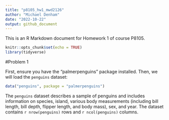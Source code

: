 ```yaml
---
title: "p8105_hw1_mwd2126"
author: "Michael Denham"
date: "2022-10-22"
output: github_document
---
```


This is an R Markdown document for Homework 1 of course P8105.

```r
knitr::opts_chunk$set(echo = TRUE)
library(tidyverse)
```

#Problem 1

First, ensure you have the "palmerpenguins" package installed. Then, we will load the `penguins` dataset:

```r
data("penguins", package = "palmerpenguins")
```

The `penguins` dataset describes a sample of penguins and includes information on species, island, various body measurements (including bill length, bill depth, flipper length, and body mass), sex, and year. The dataset contains `r nrow(penguins)` rows and `r ncol(penguins)` columns.
